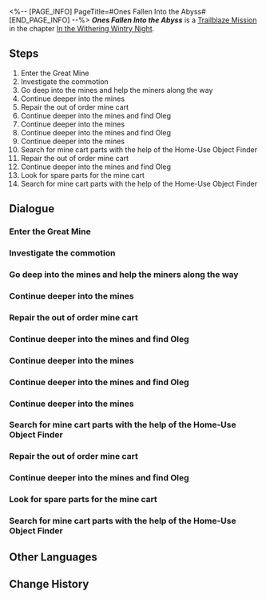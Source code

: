 <%-- [PAGE_INFO]
PageTitle=#Ones Fallen Into the Abyss#
[END_PAGE_INFO] --%>
{{Stub|Dialogue.}}
{{Mission Infobox
|id            = 1010501
|title         = 
|image         = <!--Mission Ones Fallen Into the Abyss.png-->
|type          = Trailblaze
|event_name    = 
|chapter       = In the Withering Wintry Night
|requirements  = [[Trailblaze Mission]] ''[[Ones Fallen Into the Abyss]]'' completed
|summary       = <!--official mission summary from Fate's Atlas-->
|characters    = Alarmed Miner; Antonia; Anxious Miner; Bronya; Bullheaded Vagrant; Complaining Miner; Concerned Miner; Exhausted Miner; March 7th; Natasha; Oleg; Seele; Trailblazer; Upright Miner; Wildfire Member Caring for the Injured; Worried Wife
|startLocation = [[Jarilo-VI]] - [[Great Mine]]
|world         = Jarilo-VI
|area          = Great Mine
|prev          = 
|next          = A Sunset Rendezvous
|rewards       = Trailblaze EXP*600; Stellar Jade*80; Enigmatic Ectostella*2; Adventure Log*6; Condensed Aether*3; "Faded Sun"*1 { text = "Faded Sun" }
}}
'''''Ones Fallen Into the Abyss''''' is a [[Trailblaze Mission]] in the chapter [[In the Withering Wintry Night]].

==Steps==
# Enter the Great Mine
# Investigate the commotion
# Go deep into the mines and help the miners along the way
# Continue deeper into the mines
# Repair the out of order mine cart
# Continue deeper into the mines and find Oleg
# Continue deeper into the mines
# Continue deeper into the mines and find Oleg
# Continue deeper into the mines
# Search for mine cart parts with the help of the Home-Use Object Finder
# Repair the out of order mine cart
# Continue deeper into the mines and find Oleg
# Look for spare parts for the mine cart
# Search for mine cart parts with the help of the Home-Use Object Finder

<!--
==Gameplay Notes==

--><!--
==Trial Character==

-->
==Dialogue==
{{Stub Dialogue}}
===Enter the Great Mine===
{{Mission Description|type=trailblaze|location=Great Mine|Just as your crew and Bronya are being surrounded by the enemies, Seele, backbone of Wildfire arrives just in time to save her but immediately turns to confront her after.<br />In the end, Seele finally reveals her reason for being there: Oleg, leader of Wildfire is asking for an audience with the noble girl from the surface.<br />Naturally, you can't pass up on this opportunity to get in touch with Wildfire. All you have to do is to find Seele in the mines... But where is she?}}
{{Dialogue Start}}
:{{tx}}
{{Dialogue End}}

===Investigate the commotion===
{{Mission Description|type=trailblaze|location=Great Mine|update|After arriving at the mines, you realize that things have been turned upside-down here: The miners of this mine have gotten into a violent confrontation with the vagrants.<br />The miners that succeeded in fleeing the scene were petrified and the ones that didn't might be in dire straits. The miners' families are all crowded around the mine entrance...<br />You notice that Chief Oleg probably isn't here. It seems like you'll have to assist Wildfire in settling the unrest before being able to meet him.}}
{{Dialogue Start}}
:{{tx}}
{{Dialogue End}}

===Go deep into the mines and help the miners along the way===
{{Mission Description|type=trailblaze|location=Great Mine|update|On the way deeper into the mines, you can hear the constant screams in the distance. It is obvious that things have gotten pretty serious, you must help the fleeing miners along the way.<br />However, for some reason, you seem to be able to hear the sound of someone snoring...<br />Could it be that you're having hallucinations from the fatigue of travel?}}
{{Dialogue Start}}
:{{tx}}
{{Dialogue End}}

===Continue deeper into the mines===
{{Mission Description|type=trailblaze|location=Great Mine|update|On the way deeper into the mines, you can hear the constant screams in the distance. It is obvious that things have gotten pretty serious, you must help the fleeing miners along the way.<br />You run into a group of marauding vagrants taking advantage of the chaos... It's time to teach them a lesson!}}
{{Dialogue Start}}
:{{tx}}
{{Dialogue End}}

===Repair the out of order mine cart===
{{Mission Description|type=trailblaze|location=Great Mine|update|The way forward is cut off by a mine cart out of order. With Seele's instructions, you decide to search for backup parts in the area to repair the mine cart and move it out of the way.<br />"It's gonna be hectic trying to look for the parts." You can't help but picture Mr. Yang destroying the cart with his black hole.}}
{{Dialogue Start}}
:{{tx}}
{{Dialogue End}}

===Continue deeper into the mines and find Oleg===
{{Mission Description|type=trailblaze|location=<!--to be added-->|update|You fix the out of order mine cart and move it out of the way, opening the path continuing downward.<br />This is near the bottom of the mines and you notice Seele's cautious expression and sharp gaze...<br />Her expression is normally scary enough already, so what is it that would make her show an even more serious look? You're not sure, but there is one thing that you are certain of...<br />Danger is closing in and you should make yourself prepared.}}
{{Dialogue Start}}
:{{tx}}
{{Dialogue End}}

===Continue deeper into the mines===
{{Mission Description|type=trailblaze|location=Great Mine|update|The crisis in the mines is no more, and most of the Wildfire members have left the spot, escorting miners to safety along with them.<br />However, Seele has not yet brought her captive, Bronya, to the chief, and you haven't had the chance to meet this important figure, a meeting with whom is the biggest motive behind this journey.<br />Continue deeper into the mine!}}
{{Dialogue Start}}
:{{tx}}
{{Dialogue End}}

===Continue deeper into the mines and find Oleg===
{{Mission Description|type=trailblaze|location=Great Mine|update|You fix the out of order mine cart and move it out of the way, opening the path continuing downward.<br />This is near the bottom of the mines and you notice Seele's cautious expression and sharp gaze...<br />Her expression is normally scary enough already, so what is it that would make her show an even more serious look? You're not sure, but there is one thing that you are certain of...<br />Danger is closing in and you should make yourself prepared.}}
{{Dialogue Start}}
:{{tx}}
{{Dialogue End}}

===Continue deeper into the mines===
{{Mission Description|type=trailblaze|location=Great Mine|update|On the way deeper into the mines, you can hear the constant screams in the distance. It is obvious that things have gotten pretty serious, you must help the fleeing miners along the way.<br />You hear people arguing from deeper inside the mines. Maybe the local miners have run into trouble...<br />Be careful and guarantee the safety of the miners!}}
{{Dialogue Start}}
:{{tx}}
{{Dialogue End}}

===Search for mine cart parts with the help of the Home-Use Object Finder===
{{Mission Description|type=trailblaze|location=Great Mine|update|The crisis in the mines is no more, and most of the Wildfire members have left the spot, escorting miners to safety along with them.<br />However, Seele has not yet brought her captive, Bronya, to the chief, and you haven't had the chance to meet this important figure, a meeting with whom is the biggest motive behind this journey.<br />Luckily, you happen to have picked up a Findie, a product from the Interastral Peace Corporation with the purpose of searching for things. Someone must have left behind in the mines. Maybe it can lead you to the parts required to fix the mine cart...}}
{{Dialogue Start}}
:{{tx}}
{{Dialogue End}}

===Repair the out of order mine cart===
{{Mission Description|type=trailblaze|location=Great Mine|update|The way forward is cut off by a mine cart out of order. With Seele's instructions, you decide to search for backup parts in the area to repair the mine cart and move it out of the way.<br />"It's gonna be hectic trying to look for the parts." You can't help but picture Mr. Yang destroying the cart with his black hole.}}
{{Dialogue Start}}
:{{tx}}
{{Dialogue End}}

===Continue deeper into the mines and find Oleg===
{{Mission Description|type=trailblaze|location=Great Mine|update|You fix the out of order mine cart and move it out of the way, opening the path continuing downward.<br />This is near the bottom of the mines and you notice Seele's cautious expression and sharp gaze...<br />Her expression is normally scary enough already, so what is it that would make her show an even more serious look? You're not sure, but there is one thing that you are certain of...<br />Danger is closing in and you should make yourself prepared.}}
{{Dialogue Start}}
:{{tx}}
{{Dialogue End}}

===Look for spare parts for the mine cart===
{{Mission Description|type=trailblaze|location=Great Mine|update|The crisis in the mines is no more, and most of the Wildfire members have left the spot, escorting miners to safety along with them.<br />However, Seele has not yet brought her captive, Bronya, to the chief, and you haven't had the chance to meet this important figure, a meeting with whom is the biggest motive behind this journey.<br />And yet, the way forward is cut off by a mine cart out of order.<br />"Bang, bang!" You can't help but picture Mr. Yang destroying the cart with his black hole.}}
{{Dialogue Start}}
:{{tx}}
{{Dialogue End}}

===Search for mine cart parts with the help of the Home-Use Object Finder===
{{Mission Description|type=trailblaze|location=<!--to be added-->|update|The crisis in the mines is no more, and most of the Wildfire members have left the spot, escorting miners to safety along with them.<br />However, Seele has not yet brought her captive, Bronya, to the chief, and you haven't had the chance to meet this important figure, a meeting with whom is the biggest motive behind this journey.<br />And yet, the way forward is cut off by a mine cart out of order.<br />Luckily, you happen to have picked up a Findie, a product from the Interastral Peace Corporation with the purpose of searching for things. Someone must have left behind in the mines. Maybe it can lead you to the parts required to fix the mine cart...}}
{{Dialogue Start}}
:{{tx}}
{{Dialogue End}}

==Other Languages==
{{Other Languages
|en   = Ones Fallen Into the Abyss
|zhs  = 他们有多少人已掉进深渊
|zht  = 他們有多少人已掉進深淵
|ja   = 深淵に落ちた人数
|ko   = 심연으로 추락한 자들
|es   = Los caídos en el abismo
|fr   = Ceux qui sont tombés dans l'abîme
|ru   = Уж сколько их упало в эту бездну
|th   = มีกี่คนที่ตกไปในเหวลึก
|vi   = Bao Nhiêu Người Trong Số Họ Đã Rơi Xuống Vực Sâu
|de   = In den Abgrund Gefallene
|id   = Banyak dari Mereka yang Jatuh ke Jurang
|pt   = Aqueles que Caíram no Abismo
}}

==Change History==
{{Change History|1.0}}
